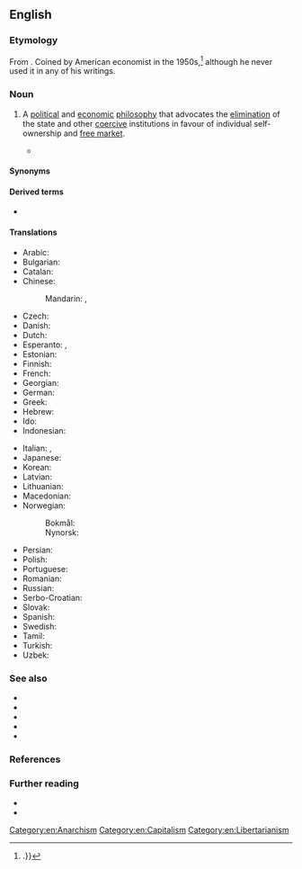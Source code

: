 ==English==

===Etymology===
From {{prefix|en|anarcho|capitalism}}. Coined by American economist {{w|Murray Rothbard}} in the 1950s,<ref>{{cite book |last=Leeson |first=Robert |title=Hayek: A Collaborative Biography, Part IX: The Divine Right of the 'Free' Market |publisher=Springer |year=2017 |isbn=978-3-319-60708-5 |pages=180 |quote=To the original 'anarchocapitalist' (Rothbard coined the term) {{...}}.}}</ref> although he never used it in any of his writings.

===Noun===
{{en-noun|head=[[anarcho-]][[capitalism]]|-}}

# {{lb|en|politics|economics}} A [[political]] and [[economic]] [[philosophy]] that advocates the [[elimination]] of the state and other [[coercive]] institutions in favour of individual self-ownership and [[free market]].
#* {{quote-book|en|author=John Gray|authorlink=John Gray (philosopher)|title={{w|False Dawn: The Delusions of Global Capitalism}}|year=1998|publisher=The New Press|location=New York|page=133|pageurl=https://archive.org/details/falsedawndelusio00gray/page/133/mode/1up|isbn=978-1-56584-592-3|passage=The second was shock therapy. Implemented briefly in the aftermath of the Soviet collapse, shock therapy aimed to construct a free market in post-communist Russia. It produced instead a species of mafia-dominated '''anarcho-capitalism'''.}}

====Synonyms====
{{col4|en
|ancap
|capitalist anarchism
|private property anarchism
|stateless capitalism
}}

====Derived terms====
* {{l|en|anarcho-capitalist}}

====Translations====
{{trans-top|philosophy that advocates the elimination of the state and a self-regulating free market}}
* Arabic: {{t|ar|لاسلطوية رأسمالية}}
* Bulgarian: {{t|bg|анархокапитализъм|sc=Cyrl|m}}
* Catalan: {{t|ca|anarcocapitalisme|m}}
* Chinese:
*: Mandarin: {{t|cmn|無政府資本主義}}, {{t|cmn|无政府资本主义|tr=wúzhèngfǔ zīběnzhǔyì}}
* Czech: {{t|cs|anarchokapitalismus|m}}
* Danish: {{t|da|anarkokapitalisme|c}}
* Dutch: {{t+|nl|anarchokapitalisme|n}}
* Esperanto: {{t|eo|anarki-kapitalismo}}, {{t|eo|anarkikapitalismo}}
* Estonian: {{t|et|anarhokapitalism}}
* Finnish: {{t+|fi|anarkokapitalismi}}
* French: {{t+|fr|anarcho-capitalisme|m}}
* Georgian: {{t|ka|ანარქო-კაპიტალიზმი}}
* German: {{t+|de|Anarchokapitalismus|m}}
* Greek: {{t+|el|αναρχοκαπιταλισμός|m}}
* Hebrew: {{t|he|אנרכו־קפיטליזם|alt=אנרכו-קפיטליזם|m}}
* Ido: {{t|io|anarkio-kapitalismo}}
* Indonesian: {{t|id|anarko kapitalisme}}
{{trans-mid}}
* Italian: {{t+|it|anarcocapitalismo|m}}, {{t+|it|anarco-capitalismo|m}}
* Japanese: {{t|ja|無政府資本主義|sc=Jpan}}
* Korean: {{t|ko|아나코 자본주의|sc=Kore}}
* Latvian: {{t|lv|anarhokapitālisms|m}}
* Lithuanian: {{t|lt|anarchokapitalizmas|m}}
* Macedonian: {{t|mk|анархокапитализам|m}}
* Norwegian:
*: Bokmål: {{t|nb|anarkokapitalisme|m}}
*: Nynorsk: {{t|nn|anarkokapitalisme|m}}
* Persian: {{t|fa|آنارکو-کاپیتالیسم|sc=fa-Arab}}
* Polish: {{t+|pl|anarchokapitalizm|m-in}}
* Portuguese: {{t|pt|anarcocapitalismo|m}}
* Romanian: {{t|ro|anarho-capitalism|n}}
* Russian: {{t+|ru|анархо-капитали́зм|sc=Cyrl}}
* Serbo-Croatian: {{t|sh|anarho-kapitalizam|m}}
* Slovak: {{t|sk|anarchokapitalizmus|m}}
* Spanish: {{t+|es|anarcocapitalismo|m}}
* Swedish: {{t+|sv|anarkokapitalism|c}}
* Tamil: {{t|ta|அரசழிவு முதலாளித்துவம்|sc=Taml}}
* Turkish: {{t|tr|anarko-kapitalizm}}
* Uzbek: {{t|uz|anarxo-kapitalizm}}
{{trans-bottom}}

===See also===
* {{l|en|agorism}}
* {{l|en|individualist anarchism}}
* {{l|en|libertarianism}}
* {{l|en|Rothbardian}}
* {{l|en|voluntaryism}}

===References===
<references/>

===Further reading===
* {{pedia}}
* {{R:wquote|en}}

[[Category:en:Anarchism]]
[[Category:en:Capitalism]]
[[Category:en:Libertarianism]]